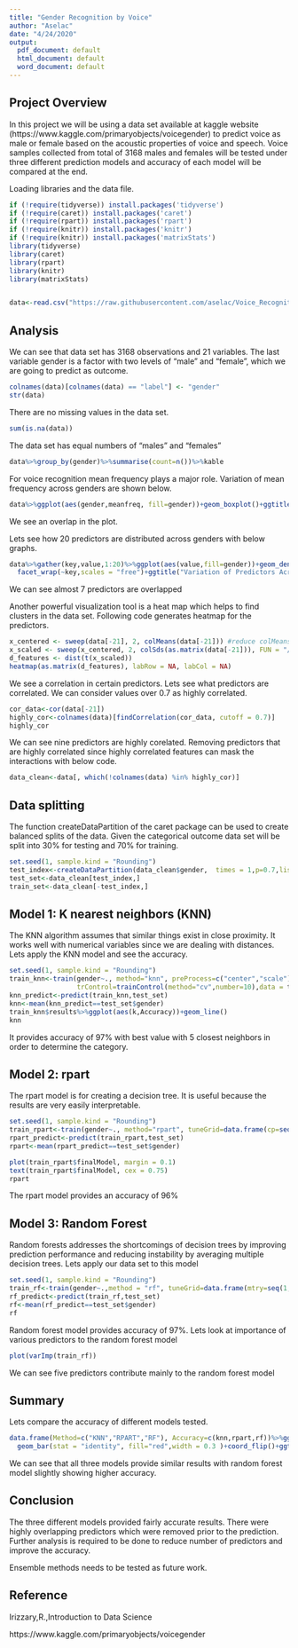 ---
title: "Gender Recognition by Voice"
author: "Aselac"
date: "4/24/2020"
output:
  pdf_document: default
  html_document: default
  word_document: default
---
## Project Overview
In this project we will be using a data set available at kaggle website (https://www.kaggle.com/primaryobjects/voicegender) to predict voice as male or female based on the acoustic properties of voice and speech. Voice samples collected from total of 3168 males and females will be tested under three different prediction models and accuracy of each model will be compared at the end.

Loading libraries and the data file. 

```{r echo=TRUE, message=FALSE, warning=FALSE}
if (!require(tidyverse)) install.packages('tidyverse')
if (!require(caret)) install.packages('caret')
if (!require(rpart)) install.packages('rpart')
if (!require(knitr)) install.packages('knitr')
if (!require(knitr)) install.packages('matrixStats')
library(tidyverse)
library(caret)
library(rpart)
library(knitr)
library(matrixStats)


data<-read.csv("https://raw.githubusercontent.com/aselac/Voice_Recognition/master/voice.csv")
```

## Analysis
We can see that data set has 3168 observations and 21 variables. The last variable gender is a factor with two levels of "male" and "female", which we are going to predict as outcome. 
```{r,echo=TRUE, warning=FALSE}
colnames(data)[colnames(data) == "label"] <- "gender"
str(data) 
```
There are no missing values in the data set.
```{r,echo=TRUE, warning=FALSE}
sum(is.na(data))
```

The data set has equal numbers of "males" and "females"

```{r,echo=TRUE, warning=FALSE}
data%>%group_by(gender)%>%summarise(count=n())%>%kable
```

For voice recognition mean frequency plays a major role. Variation of mean frequency across genders are shown below. 

```{r,echo=TRUE, warning=FALSE}
data%>%ggplot(aes(gender,meanfreq, fill=gender))+geom_boxplot()+ggtitle("Mean frequency variation")
```
We see an overlap in the plot.

Lets see how 20 predictors are distributed across genders with below graphs.
```{r,echo=TRUE, warning=FALSE }
data%>%gather(key,value,1:20)%>%ggplot(aes(value,fill=gender))+geom_density(alpha=0.3)+
  facet_wrap(~key,scales = "free")+ggtitle("Variation of Predictors Across Gender")
```
We can see almost 7 predictors are overlapped

Another powerful visualization tool is a heat map which helps to find clusters in the data set. Following code generates heatmap for the predictors.
```{r,echo=TRUE, warning=FALSE}
x_centered <- sweep(data[-21], 2, colMeans(data[-21])) #reduce colMeans
x_scaled <- sweep(x_centered, 2, colSds(as.matrix(data[-21])), FUN = "/") # divide by Sd 
d_features <- dist(t(x_scaled)) 
heatmap(as.matrix(d_features), labRow = NA, labCol = NA)
```

We see a correlation in certain predictors. Lets see what predictors are correlated. We can consider values over 0.7 as highly correlated. 
```{r,echo=TRUE, warning=FALSE}
cor_data<-cor(data[-21])
highly_cor<-colnames(data)[findCorrelation(cor_data, cutoff = 0.7)]
highly_cor
```

We can see nine predictors are highly corelated. Removing predictors that are highly correlated since highly correlated features can mask the interactions with below code. 
```{r,echo=TRUE, warning=FALSE}
data_clean<-data[, which(!colnames(data) %in% highly_cor)]
```

## Data splitting
The function createDataPartition of the caret package can be used to create balanced splits of the data. Given the categorical outcome data set will be split into 30% for testing and 70% for training.
```{r,echo=TRUE, warning=FALSE}
set.seed(1, sample.kind = "Rounding")
test_index<-createDataPartition(data_clean$gender,  times = 1,p=0.7,list=FALSE)
test_set<-data_clean[test_index,]
train_set<-data_clean[-test_index,]
```

## Model 1: K nearest neighbors (KNN)
The KNN algorithm assumes that similar things exist in close proximity. It works well with numerical variables since we are dealing with distances. Lets apply the KNN model and see the accuracy.

```{r,echo=TRUE, warning=FALSE}
set.seed(1, sample.kind = "Rounding")
train_knn<-train(gender~., method="knn", preProcess=c("center","scale"),tuneLength=10,
                 trControl=trainControl(method="cv",number=10),data = train_set)
knn_predict<-predict(train_knn,test_set)
knn<-mean(knn_predict==test_set$gender) 
train_knn$results%>%ggplot(aes(k,Accuracy))+geom_line()
knn
```
It provides accuracy of 97% with best value with 5 closest neighbors in order to determine the category. 

## Model 2: rpart
The rpart model is for creating a decision tree. It is useful because the results are very easily interpretable.
```{r,echo=TRUE, warning=FALSE}
set.seed(1, sample.kind = "Rounding")
train_rpart<-train(gender~., method="rpart", tuneGrid=data.frame(cp=seq(0,0.05,0.002)),data = train_set)
rpart_predict<-predict(train_rpart,test_set)
rpart<-mean(rpart_predict==test_set$gender) 

plot(train_rpart$finalModel, margin = 0.1)
text(train_rpart$finalModel, cex = 0.75)
rpart
```
The rpart model provides an accuracy of 96%

## Model 3: Random Forest
Random forests addresses the shortcomings of decision trees by improving prediction performance
and reducing instability by averaging multiple decision trees. Lets apply our data set to this model

```{r,echo=TRUE, warning=FALSE}
set.seed(1, sample.kind = "Rounding")
train_rf<-train(gender~.,method = "rf", tuneGrid=data.frame(mtry=seq(1,7)), ntree= 150, data=train_set)
rf_predict<-predict(train_rf,test_set)
rf<-mean(rf_predict==test_set$gender) 
rf
```

Random forest model provides accuracy of 97%.
Lets look at importance of various predictors to the random forest model

```{r,echo=TRUE, warning=FALSE}
plot(varImp(train_rf))
```
We can see five predictors contribute mainly to the random forest model

## Summary
Lets compare the accuracy of different models tested.

```{r,echo=TRUE, warning=FALSE}
data.frame(Method=c("KNN","RPART","RF"), Accuracy=c(knn,rpart,rf))%>%ggplot(aes(Method, Accuracy))+
  geom_bar(stat = "identity", fill="red",width = 0.3 )+coord_flip()+ggtitle("Summary of Accuracy of Each Model")
```
We can see that all three models provide similar results with random forest model slightly showing higher accuracy. 

## Conclusion
The three different models provided fairly accurate results. There were highly overlapping predictors which were removed prior to the prediction. Further analysis is required to be done to reduce number of predictors and improve the accuracy.

Ensemble methods needs to be tested as future work. 

## Reference
Irizzary,R.,Introduction to Data Science

https://www.kaggle.com/primaryobjects/voicegender
